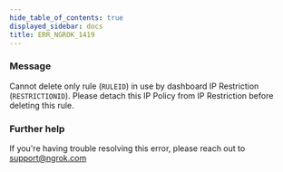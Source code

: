 ```yaml
---
hide_table_of_contents: true
displayed_sidebar: docs
title: ERR_NGROK_1419
---
```


### Message

Cannot delete only rule (`RULEID`) in use by dashboard IP Restriction (`RESTRICTIONID`). Please detach this IP Policy from IP Restriction before deleting this rule.

### Further help

If you're having trouble resolving this error, please reach out to [support@ngrok.com](mailto:support@ngrok.com?subject=Help%20with%20ERR_NGROK_1419)

